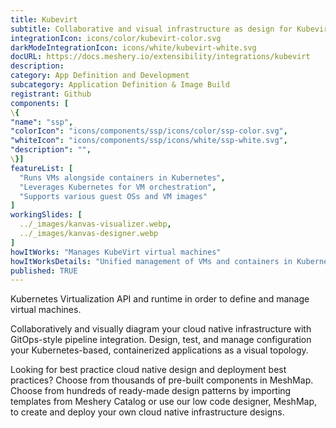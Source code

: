 ```yaml
---
title: Kubevirt
subtitle: Collaborative and visual infrastructure as design for Kubevirt
integrationIcon: icons/color/kubevirt-color.svg
darkModeIntegrationIcon: icons/white/kubevirt-white.svg
docURL: https://docs.meshery.io/extensibility/integrations/kubevirt
description: 
category: App Definition and Development
subcategory: Application Definition & Image Build
registrant: Github
components: [
\{
"name": "ssp",
"colorIcon": "icons/components/ssp/icons/color/ssp-color.svg",
"whiteIcon": "icons/components/ssp/icons/white/ssp-white.svg",
"description": "",
\}]
featureList: [
  "Runs VMs alongside containers in Kubernetes",
  "Leverages Kubernetes for VM orchestration",
  "Supports various guest OSs and VM images"
]
workingSlides: [
  ../_images/kanvas-visualizer.webp,
  ../_images/kanvas-designer.webp
]
howItWorks: "Manages KubeVirt virtual machines"
howItWorksDetails: "Unified management of VMs and containers in Kubernetes"
published: TRUE
---
```

<p>
Kubernetes Virtualization API and runtime in order to define and manage virtual machines.
</p>
<p>
    Collaboratively and visually diagram your cloud native infrastructure with GitOps-style pipeline integration. Design, test, and manage configuration your Kubernetes-based, containerized applications as a visual topology.
</p>
<p>
    Looking for best practice cloud native design and deployment best practices? Choose from thousands of pre-built components in MeshMap. Choose from hundreds of ready-made design patterns by importing templates from Meshery Catalog or use our low code designer, MeshMap, to create and deploy your own cloud native infrastructure designs.
</p>
